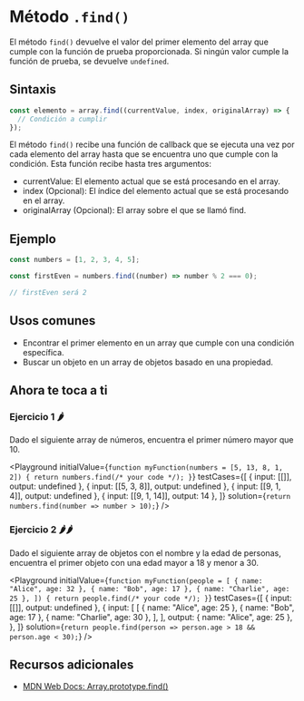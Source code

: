 
# Método `.find()`

El método `find()` devuelve el valor del primer elemento del array que cumple con la función de prueba proporcionada. Si ningún valor cumple la función de prueba, se devuelve `undefined`.

## Sintaxis

```jsx
const elemento = array.find((currentValue, index, originalArray) => {
  // Condición a cumplir
});
```

El método `find()` recibe una función de callback que se ejecuta una vez por cada elemento del array hasta que se encuentra uno que cumple con la condición. Esta función recibe hasta tres argumentos:

- currentValue: El elemento actual que se está procesando en el array.
- index (Opcional): El índice del elemento actual que se está procesando en el array.
- originalArray (Opcional): El array sobre el que se llamó find.

## Ejemplo

```jsx
const numbers = [1, 2, 3, 4, 5];

const firstEven = numbers.find((number) => number % 2 === 0);

// firstEven será 2
```

## Usos comunes

- Encontrar el primer elemento en un array que cumple con una condición específica.
- Buscar un objeto en un array de objetos basado en una propiedad.

## Ahora te toca a ti

### Ejercicio 1 🌶️

Dado el siguiente array de números, encuentra el primer número mayor que 10.

<Playground
  initialValue={`
function myFunction(numbers = [5, 13, 8, 1, 2]) {
  return numbers.find(/* your code */);
}
  `}
  testCases={[
    { input: [[]], output: undefined },
    { input: [[5, 3, 8]], output: undefined },
    { input: [[9, 1, 4]], output: undefined },
    { input: [[9, 1, 14]], output: 14 },
  ]}
  solution={`return numbers.find(number => number > 10);`}
/>

### Ejercicio 2 🌶️🌶️

Dado el siguiente array de objetos con el nombre y la edad de personas, encuentra el primer objeto con una edad mayor a 18 y menor a 30.

<Playground
  initialValue={`
function myFunction(people = [
  { name: "Alice", age: 32 },
  { name: "Bob", age: 17 },
  { name: "Charlie", age: 25 },
]) {
  return people.find(/* your code */);
}
  `}
  testCases={[
    { input: [[]], output: undefined },
    {
      input: [
        [
          { name: "Alice", age: 25 },
          { name: "Bob", age: 17 },
          { name: "Charlie", age: 30 },
        ],
      ],
      output: { name: "Alice", age: 25 },
    },
  ]}
  solution={`return people.find(person => person.age > 18 && person.age < 30);`}
/>

## Recursos adicionales

- [MDN Web Docs: Array.prototype.find()](https://developer.mozilla.org/en-US/docs/Web/JavaScript/Reference/Global_Objects/Array/find)
